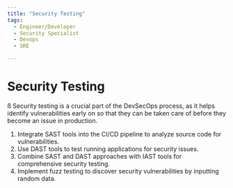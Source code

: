 ```yaml
---
title: "Security Testing"
tags:
  - Engineer/Developer
  - Security Specialist
  - Devops
  - SRE

---
```



<TagProvider>
<TagFilter />

# Security Testing

<TagList tags={frontmatter.tags} />
<AttributionList contributors={frontmatter.contributors} />
ß
Security testing is a crucial part of the DevSecOps process, as it helps identify vulnerabilities early on so that they can be taken care of before they become an issue in production.

1. Integrate SAST tools into the CI/CD pipeline to analyze source code for vulnerabilities.
2. Use DAST tools to test running applications for security issues.
3. Combine SAST and DAST approaches with IAST tools for comprehensive security testing.
4. Implement fuzz testing to discover security vulnerabilities by inputting random data.

</TagProvider>